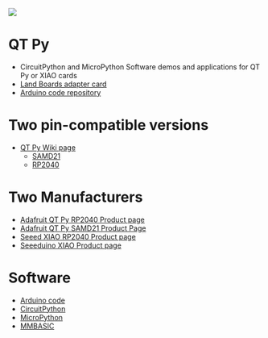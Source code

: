 <img src="http://land-boards.com/blwiki/images/c/ca/QTPy49_P18254-720px.jpg"></img>

= QT Py =

* CircuitPython and MicroPython Software demos and applications for QT Py or XIAO cards
* [http://land-boards.com/blwiki/index.php?title=QTPy49 Land Boards adapter card]
* [https://github.com/land-boards/lb-Arduino-Code/tree/master/LBCards/QTPy49 Arduino code repository]

= Two pin-compatible versions =

* [http://land-boards.com/blwiki/index.php?title=QT_Py QT Py Wiki page]
** [http://land-boards.com/blwiki/index.php?title=QT_Py_(SAMD_based) SAMD21]
** [http://land-boards.com/blwiki/index.php?title=QT_Py_(RP2040_based) RP2040]

= Two Manufacturers =

* [https://www.adafruit.com/product/4900 Adafruit QT Py RP2040 Product page]
* [https://www.adafruit.com/product/4600 Adafruit QT Py SAMD21 Product Page]
* [https://www.seeedstudio.com/XIAO-RP2040-v1-0-p-5026.html Seeed XIAO RP2040 Product page]
* [https://www.seeedstudio.com/Seeeduino-XIAO-Arduino-Microcontroller-SAMD21-Cortex-M0+-p-4426.html Seeeduino XIAO Product page]

= Software =

* [https://github.com/land-boards/lb-Arduino-Code/tree/master/LBCards/QTPy49 Arduino code]
* [https://github.com/land-boards/QT-Py/tree/main/CircuitPython CircuitPython]
* [https://github.com/land-boards/QT-Py/tree/main/MicroPython MicroPython]
* [https://github.com/land-boards/QT-Py/tree/main/MMBASIC MMBASIC]
